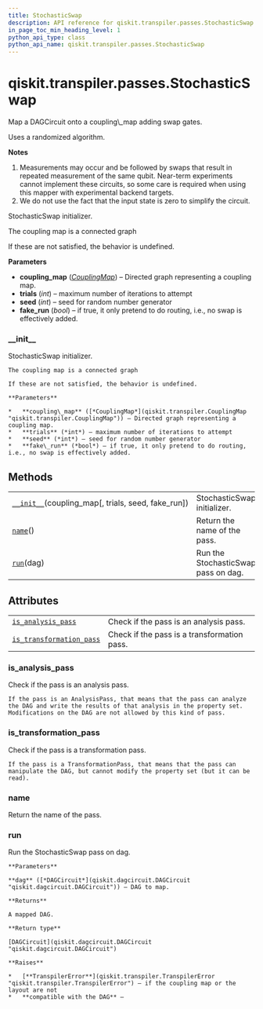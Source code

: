 ```yaml
---
title: StochasticSwap
description: API reference for qiskit.transpiler.passes.StochasticSwap
in_page_toc_min_heading_level: 1
python_api_type: class
python_api_name: qiskit.transpiler.passes.StochasticSwap
---
```


# qiskit.transpiler.passes.StochasticSwap

<Class id="qiskit.transpiler.passes.StochasticSwap" isDedicatedPage={true} github="https://github.com/qiskit/qiskit/tree/stable/0.18/qiskit/transpiler/passes/routing/stochastic_swap.py" signature="StochasticSwap(*args, **kwargs)" modifiers="class">
  Map a DAGCircuit onto a coupling\_map adding swap gates.

  Uses a randomized algorithm.

  **Notes**

  1.  Measurements may occur and be followed by swaps that result in repeated measurement of the same qubit. Near-term experiments cannot implement these circuits, so some care is required when using this mapper with experimental backend targets.
  2.  We do not use the fact that the input state is zero to simplify the circuit.

  StochasticSwap initializer.

  The coupling map is a connected graph

  If these are not satisfied, the behavior is undefined.

  **Parameters**

  *   **coupling\_map** ([*CouplingMap*](qiskit.transpiler.CouplingMap "qiskit.transpiler.CouplingMap")) – Directed graph representing a coupling map.
  *   **trials** (*int*) – maximum number of iterations to attempt
  *   **seed** (*int*) – seed for random number generator
  *   **fake\_run** (*bool*) – if true, it only pretend to do routing, i.e., no swap is effectively added.

  ### \_\_init\_\_

  <Function id="qiskit.transpiler.passes.StochasticSwap.__init__" signature="__init__(coupling_map, trials=20, seed=None, fake_run=False)">
    StochasticSwap initializer.

    The coupling map is a connected graph

    If these are not satisfied, the behavior is undefined.

    **Parameters**

    *   **coupling\_map** ([*CouplingMap*](qiskit.transpiler.CouplingMap "qiskit.transpiler.CouplingMap")) – Directed graph representing a coupling map.
    *   **trials** (*int*) – maximum number of iterations to attempt
    *   **seed** (*int*) – seed for random number generator
    *   **fake\_run** (*bool*) – if true, it only pretend to do routing, i.e., no swap is effectively added.
  </Function>

  ## Methods

  |                                                                                                                                                               |                                     |
  | ------------------------------------------------------------------------------------------------------------------------------------------------------------- | ----------------------------------- |
  | [`__init__`](#qiskit.transpiler.passes.StochasticSwap.__init__ "qiskit.transpiler.passes.StochasticSwap.__init__")(coupling\_map\[, trials, seed, fake\_run]) | StochasticSwap initializer.         |
  | [`name`](#qiskit.transpiler.passes.StochasticSwap.name "qiskit.transpiler.passes.StochasticSwap.name")()                                                      | Return the name of the pass.        |
  | [`run`](#qiskit.transpiler.passes.StochasticSwap.run "qiskit.transpiler.passes.StochasticSwap.run")(dag)                                                      | Run the StochasticSwap pass on dag. |

  ## Attributes

  |                                                                                                                                                              |                                             |
  | ------------------------------------------------------------------------------------------------------------------------------------------------------------ | ------------------------------------------- |
  | [`is_analysis_pass`](#qiskit.transpiler.passes.StochasticSwap.is_analysis_pass "qiskit.transpiler.passes.StochasticSwap.is_analysis_pass")                   | Check if the pass is an analysis pass.      |
  | [`is_transformation_pass`](#qiskit.transpiler.passes.StochasticSwap.is_transformation_pass "qiskit.transpiler.passes.StochasticSwap.is_transformation_pass") | Check if the pass is a transformation pass. |

  ### is\_analysis\_pass

  <Attribute id="qiskit.transpiler.passes.StochasticSwap.is_analysis_pass">
    Check if the pass is an analysis pass.

    If the pass is an AnalysisPass, that means that the pass can analyze the DAG and write the results of that analysis in the property set. Modifications on the DAG are not allowed by this kind of pass.
  </Attribute>

  ### is\_transformation\_pass

  <Attribute id="qiskit.transpiler.passes.StochasticSwap.is_transformation_pass">
    Check if the pass is a transformation pass.

    If the pass is a TransformationPass, that means that the pass can manipulate the DAG, but cannot modify the property set (but it can be read).
  </Attribute>

  ### name

  <Function id="qiskit.transpiler.passes.StochasticSwap.name" signature="name()">
    Return the name of the pass.
  </Function>

  ### run

  <Function id="qiskit.transpiler.passes.StochasticSwap.run" signature="run(dag)">
    Run the StochasticSwap pass on dag.

    **Parameters**

    **dag** ([*DAGCircuit*](qiskit.dagcircuit.DAGCircuit "qiskit.dagcircuit.DAGCircuit")) – DAG to map.

    **Returns**

    A mapped DAG.

    **Return type**

    [DAGCircuit](qiskit.dagcircuit.DAGCircuit "qiskit.dagcircuit.DAGCircuit")

    **Raises**

    *   [**TranspilerError**](qiskit.transpiler.TranspilerError "qiskit.transpiler.TranspilerError") – if the coupling map or the layout are not
    *   **compatible with the DAG** –
  </Function>
</Class>

